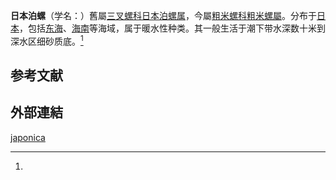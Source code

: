 {{Speciesbox
| taxon = Scaphander japonicus
| authority = (A. Adams, 1862)
}}

'''日本泊螺'''（学名：{{lang|la|''Scaphander japonicus''}}）舊屬[[三叉螺科|三叉螺科]][[日本泊螺属|日本泊螺属]]{{r|id10584}}，今屬[[粗米螺科|粗米螺科]][[粗米螺屬|粗米螺屬]]。分布于[[日本|日本]]，包括[[东海|东海]]、[[海南|海南]]等海域，属于暖水性种类。其一般生活于潮下带水深数十米到深水区细砂质底。<ref name='id10584'/>

==参考文献==
{{reflist|refs=
<ref name='id10584'>{{cite web| url =http://www.bioinfo.cn/db05/BjdwSpecies.php?action=view&id=10584| title =日本泊螺| work =《中国动物物种编目数据库》| publisher =中国科学院微生物研究所| author =中国科学院动物研究所| accessdate =2009-04-28| deadurl =yes| archiveurl =https://web.archive.org/web/20131203122335/http://www.bioinfo.cn/db05/BjdwSpecies.php?action=view| archivedate =2013-12-03}}</ref>
}}

==外部連結==
{{Wikispecies-inline|Scaphander japonica}}
{{Taxonbar|from=Q11086450}}

[[Category:粗米螺屬|japonica]]


{{软体动物小作品}}